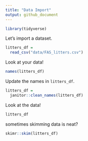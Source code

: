 ```yaml
---
title: "Data Import"
output: github_document
---
```


```r
library(tidyverse)
```

Let's import a dataset.

```r
litters_df =
  read_csv("data/FAS_litters.csv")

```

Look at your data!

```r
names(litters_df)
```

Update the names in `litters_df`.

```r
litters_df =
  janitor::clean_names(litters_df)
```

Look at the data!

```r
litters_df
```

sometimes skimming data is neat?

```r
skimr::skim(litters_df)
```














